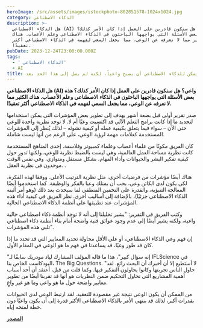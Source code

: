 ```yaml
---
heroImage: /src/assets/images/istockphoto-802851578-1024x1024.jpg
category: الذكاء الاصطناعي
description: >-
  هل الذكاء الاصطناعي (AI) واعي؟ هل سنكون قادرين على العمل إذا كان الأمر كذلك؟
  هذه بعض الأسئلة التي يواجهها الباحثون في الذكاء الاصطناعي وعلم الأعصاب. هناك
  الكثير مما لا نعرفه عن الوعي، مما يجعل السعي لفهمه في الذكاء الاصطناعي أكثر
  تعقيدًا.
pubDate: 2023-12-24T23:00:00.000Z
tags:
  - ' الذكاء الاصطناعي'
  - AI
title: يمكن للذكاء الاصطناعي أن يصبح واعياً، لكنه لم يصل إلى هذا الحد بعد
---
```


**هل الذكاء الاصطناعي (AI) واعي؟ هل سنكون قادرين على العمل إذا كان الأمر كذلك؟ هذه بعض الأسئلة التي يواجهها الباحثون في الذكاء الاصطناعي وعلم الأعصاب. هناك الكثير مما لا نعرفه عن الوعي، مما يجعل السعي لفهمه في الذكاء الاصطناعي أكثر تعقيدًا.**

صدر تقرير أولي قبل بضعة أشهر يهدف إلى تطوير بعض المؤشرات التي يمكن استخدامها لتحديد ما إذا كانت برامج التعلم الآلي قد اكتسبت وعيًا أم لا. لا توجد نظرية واحدة للوعي حتى الآن – سواء فيما يتعلق بكيفية عمله أو كيفية نشوئه – لذلك يُنظر إلى المؤشرات المستخدمة كعلامات مهمة لرؤية الوعي، على الرغم من أنها ليست شاملة.

كان الفريق مكونًا من علماء أعصاب وعلماء كمبيوتر وفلاسفة. إحدى المناهج المستخدمة كانت نظرية مساحة العمل العالمية، وهي ليست بالضبط نظرية للوعي، ولكنها تدور حول كيفية تفكير البشر والحيوانات وأداء المهام، بشكل مستقل ومتوازي، وفي نفس الوقت موحدون في نظرية العقل. .

هناك أيضًا مؤشرات من فرضيات أخرى، مثل نظرية الترتيب الأعلى. ووفقا لهذه الفكرة، لكي يكون لدى الكائن وعي، يجب أن يمتلك وعيا بالفكر والوظيفة. كما استخدموا أيضًا المعالجة التنبؤية، والقدرة على التخمين المنطقي لما سيحدث بعد ذلك (وهو أمر أثبته الذكاء الاصطناعي جزئيًا)، بالإضافة إلى أساليب أخرى. نظر الفريق في كيفية أداء هذه المؤشرات عند تطبيقها على أنظمة الذكاء الاصطناعي الحالية.

وكتب الفريق في التقرير: "يشير تحليلنا إلى أنه لا توجد أنظمة ذكاء اصطناعي حالية واعية، ولكنه يشير أيضًا إلى عدم وجود عوائق فنية واضحة أمام بناء أنظمة ذكاء اصطناعي تلبي هذه المؤشرات".

إن فهم وعي الذكاء الاصطناعي، أو على الأقل محاولة تحديد المعايير التي قد تحدد ما إذا كان قد طور وعيًا، قد يساعدنا في فهم ما هو الوعي في المقام الأول.

"إنه سؤال كبير"، هذا ما قاله المؤلف المشارك لياد مودريك سابقًا لـ IFLScience في البودكاست الخاص بنا، The Big Questions. "لا أستطيع إلا أن أخبرك أن البحث رائع. لقد حاول الناس تجربتها وكانوا يحاولون التفكير فيها. وكما قلت من قبل، أعتقد أن أحد أسباب أهمية المشاريع التي تحاول التحكيم ضمن النظريات هو أنها قد تقربنا أيضًا من تطوير معايير واضحة حول ما هو واعي وما هو غير واعٍ.

من الممكن أن يكون الوعي نتيجة غير مقصودة للتعقيد. لقد ارتبط الوعي لدى الحيوانات بقدرات أكبر، لذلك قد ينتهي الأمر بالذكاء الاصطناعي الأكثر قدرة إلى أن يكون واعيًا دون خطة لمنحه إياه.

**[المصدر](https://www.iflscience.com/artificial-intelligence-could-become-conscious-but-its-not-there-yet-72144)**
